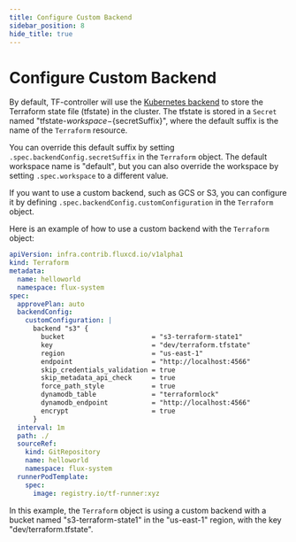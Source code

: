 ```yaml
---
title: Configure Custom Backend
sidebar_position: 8
hide_title: true
---
```


# Configure Custom Backend

By default, TF-controller will use the [Kubernetes backend](https://www.terraform.io/language/settings/backends/kubernetes)
to store the Terraform state file (tfstate) in the cluster.
The tfstate is stored in a `Secret` named "tfstate-${workspace}-${secretSuffix}",
where the default suffix is the name of the `Terraform` resource.

You can override this default suffix by setting `.spec.backendConfig.secretSuffix`
in the `Terraform` object. The default workspace name is "default",
but you can also override the workspace by setting `.spec.workspace` to a different value.

If you want to use a custom backend, such as GCS or S3,
you can configure it by defining `.spec.backendConfig.customConfiguration`
in the `Terraform` object.

Here is an example of how to use a custom backend with the `Terraform` object:

```yaml {9-21}
apiVersion: infra.contrib.fluxcd.io/v1alpha1
kind: Terraform
metadata:
  name: helloworld
  namespace: flux-system
spec:
  approvePlan: auto
  backendConfig:
    customConfiguration: |
      backend "s3" {
        bucket                      = "s3-terraform-state1"
        key                         = "dev/terraform.tfstate"
        region                      = "us-east-1"
        endpoint                    = "http://localhost:4566"
        skip_credentials_validation = true
        skip_metadata_api_check     = true
        force_path_style            = true
        dynamodb_table              = "terraformlock"
        dynamodb_endpoint           = "http://localhost:4566"
        encrypt                     = true
      }
  interval: 1m
  path: ./
  sourceRef:
    kind: GitRepository
    name: helloworld
    namespace: flux-system
  runnerPodTemplate:
    spec:
      image: registry.io/tf-runner:xyz
```

In this example, the `Terraform` object is using a custom backend
with a bucket named "s3-terraform-state1" in the "us-east-1" region,
with the key "dev/terraform.tfstate".
